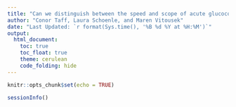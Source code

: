 ```yaml
---
title: "Can we distinguish between the speed and scope of acute glucocorticoid responses?"
author: "Conor Taff, Laura Schoenle, and Maren Vitousek"
date: "Last Updated: `r format(Sys.time(), '%B %d %Y at %H:%M')`"
output: 
  html_document:
    toc: true
    toc_float: true
    theme: cerulean
    code_folding: hide
---
```


```r
knitr::opts_chunk$set(echo = TRUE)
```



```r
sessionInfo()
```

